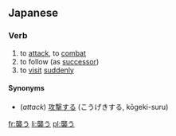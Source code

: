 ==Japanese==
{{ja-kanjitab|襲}}
===Verb===
{{ja-verb|kk|type=1|tr=trans|hira=おそう|rom=osou}}
# to [[attack]], to [[combat]]
# to follow (as [[successor]])
# to [[visit]] [[suddenly]]

====Synonyms====
* (''attack'') [[攻撃する]] (こうげきする, kōgeki-suru)

[[fr:襲う]]
[[li:襲う]]
[[pl:襲う]]